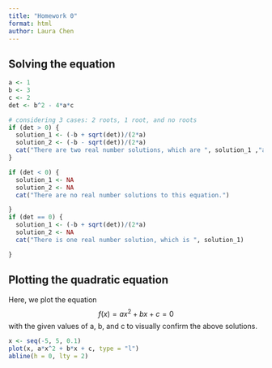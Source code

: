 ```yaml
---
title: "Homework 0"
format: html
author: Laura Chen
---
```

## Solving the equation
```r
a <- 1 
b <- 3 
c <- 2
det <- b^2 - 4*a*c

# considering 3 cases: 2 roots, 1 root, and no roots
if (det > 0) {
  solution_1 <- (-b + sqrt(det))/(2*a)
  solution_2 <- (-b - sqrt(det))/(2*a)
  cat("There are two real number solutions, which are ", solution_1 ,"and", solution_2,".")
}

if (det < 0) {
  solution_1 <- NA
  solution_2 <- NA
  cat("There are no real number solutions to this equation.")

}
if (det == 0) {
  solution_1 <- (-b + sqrt(det))/(2*a)
  solution_2 <- NA 
  cat("There is one real number solution, which is ", solution_1)

}
```

## Plotting the quadratic equation 

Here, we plot the equation $$f(x)=ax^2 + bx+c=0$$ with the given values of a, b, and c to visually confirm the above solutions.
```r
x <- seq(-5, 5, 0.1)
plot(x, a*x^2 + b*x + c, type = "l")
abline(h = 0, lty = 2)
```

